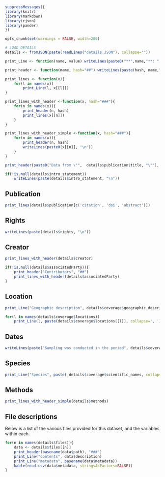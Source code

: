 ```r
suppressMessages({
library(knitr)
library(markdown)
library(rjson)
library(pander)
})

opts_chunk$set(warnings = FALSE, width=200)

# LOAD DETAILS
details <- fromJSON(paste(readLines("details.JSON"), collapse=""))

print_Line <- function(name, value) writeLines(paste0("**",name,"**: ", value, "\n"))

print_header <- function(name, hash="##") writeLines(paste(hash, name,"\n"))

print_lines <- function(x){
	for(l in names(x))
		print_Line(l, x[[l]])
}

print_lines_with_header <-function(x, hash="###"){
	for(n in names(x)){
		print_header(n, hash)
		print_lines(x[[n]])
	}
}

print_lines_with_header_simple <-function(x, hash="###"){
	for(n in names(x)){
		print_header(n, hash)
		writeLines(paste0(x[[n]], "\n"))
	}
}

print_header(paste0("Data from \"",  details$publication$title, "\""), hash="#")

if(!is.null(details$intro_statement))
	writeLines(paste(details$intro_statement, "\n"))

```
## Publication

```r
print_lines(details$publication[c('citation', 'doi', 'abstract')])
```
## Rights

```r
writeLines(paste(details$rights, "\n"))
```

## Creator
```r
print_lines_with_header(details$creator)
```

```r
if(!is.null(details$associatedParty)){
	print_header("Contributors", "##")
	print_lines_with_header(details$associatedParty)
}
```

## Location
```r
print_Line("Geographic description", details$coverage$geographic_description)

for(l in names(details$coverage$locations))
	print_Line(l, paste(details$coverage$locations[[l]], collapse=', '))
```

## Dates
```r
writeLines(paste("Sampling was conducted in the period", details$coverage$dates[1],"to",details$coverage$dates[2], "\n"))
```

## Species
```r
print_Line("Species", paste( details$coverage$scientific_names, collapse=', '))
```

## Methods


```r
print_lines_with_header_simple(details$methods)
```

## File descriptions

Below is a list of the various files provided for this dataset, and the variables within each.

```r

for(n in names(details$files)){
	data <- details$files[[n]]
	print_header(basename(data$path), "###")
	print_Line("contents", data$description)
	print_Line("metadata", basename(data$metadata))
	kable(read.csv(data$metadata, stringsAsFactors=FALSE))
}
```
